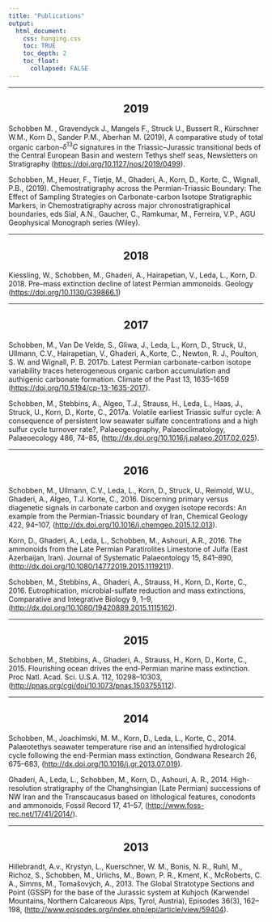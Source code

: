 ```yaml
---
title: "Publications"
output:
  html_document:
    css: hanging.css
    toc: TRUE
    toc_depth: 2
    toc_float:
      collapsed: FALSE
---
```

---

<h2 style="text-align:center;">
2019
</h2> 

<div class="hangingindent">

Schobben M. , Gravendyck J., Mangels F., Struck U., Bussert R., Kürschner W.M., Korn D., Sander P.M., Aberhan M. (2019), A comparative study of total organic carbon-$\delta^{13}C$ signatures in the Triassic–Jurassic transitional beds of the Central European Basin and western Tethys shelf seas, Newsletters on Stratigraphy (<https://doi.org/10.1127/nos/2019/0499>).
</div>

<div class="hangingindent">

Schobben, M., Heuer, F., Tietje, M., Ghaderi, A., Korn, D., Korte, C., Wignall, P.B., (2019). Chemostratigraphy across the Permian-Triassic Boundary: The Effect of Sampling Strategies on Carbonate-carbon Isotope Stratigraphic Markers, in Chemostratigraphy across major chronostratigraphical boundaries, eds  Sial, A.N., Gaucher, C., Ramkumar, M., Ferreira, V.P., AGU Geophysical Monograph series (Wiley).

</div>




---

<h2 style="text-align:center;">
2018
</h2> 

<div class="hangingindent">

Kiessling, W., Schobben, M., Ghaderi, A., Hairapetian, V., Leda, L., Korn, D. 2018. Pre–mass extinction decline of latest Permian ammonoids. Geology (<https://doi.org/10.1130/G39866.1>)
</div>



---

<h2 style="text-align:center;">
2017
</h2> 

<div class="hangingindent">

Schobben, M., Van De Velde, S., Gliwa, J., Leda, L., Korn, D., Struck, U., Ullmann, C.V., Hairapetian, V., Ghaderi, A.,Korte, C., Newton, R. J., Poulton, S. W. and Wignall, P. B. 2017b. Latest Permian carbonate-carbon isotope variability traces heterogeneous organic carbon accumulation and authigenic carbonate formation. Climate of the Past 13, 1635--1659 (<https://doi.org/10.5194/cp-13-1635-2017>). 

</div>

<div class="hangingindent">

Schobben, M., Stebbins, A., Algeo, T.J., Strauss, H., Leda, L., Haas, J., Struck, U., Korn, D., Korte, C., 2017a. Volatile earliest Triassic sulfur cycle: A consequence of persistent low seawater sulfate concentrations and a high sulfur cycle turnover rate?, Palaeogeography, Palaeoclimatology, Palaeoecology 486, 74--85, (<http://dx.doi.org/10.1016/j.palaeo.2017.02.025>).

</div>

---

<h2 style="text-align:center;">
2016
</h2> 

<div class="hangingindent">
Schobben, M., Ullmann, C.V., Leda, L., Korn, D., Struck, U., Reimold, W.U., Ghaderi, A., Algeo, T.J. Korte, C., 2016. Discerning primary versus diagenetic signals in carbonate carbon and oxygen isotope records: An example from the Permian-Triassic boundary of Iran, Chemical Geology 422, 94--107, (<http://dx.doi.org/10.1016/j.chemgeo.2015.12.013>). 
</div>

<div class="hangingindent">
Korn, D., Ghaderi, A., Leda, L., Schobben, M., Ashouri, A.R., 2016. The ammonoids from the Late Permian Paratirolites Limestone of Julfa (East Azerbaijan, Iran). Journal of Systematic Palaeontology 15, 841--890, (<http://dx.doi.org/10.1080/14772019.2015.1119211>).
</div>

<div class="hangingindent">
Schobben, M., Stebbins, A., Ghaderi, A., Strauss, H., Korn, D., Korte, C., 2016. Eutrophication, microbial-sulfate reduction and mass extinctions, Comparative and Integrative Biology 9, 1--9, (<http://dx.doi.org/10.1080/19420889.2015.1115162>). 
</div>

---

<h2 style="text-align:center;">
2015
</h2> 

<div class="hangingindent">
Schobben, M., Stebbins, A., Ghaderi, A., Strauss, H., Korn, D., Korte, C., 2015. Flourishing ocean drives the end-Permian marine mass extinction. Proc Natl. Acad. Sci. U.S.A. 112, 10298--10303, (<http://pnas.org/cgi/doi/10.1073/pnas.1503755112>). 
</div>

---

<h2 style="text-align:center;">
2014
</h2>

<div class="hangingindent">
Schobben, M., Joachimski, M. M., Korn, D., Leda, L., Korte, C., 2014. Palaeotethys seawater temperature rise and an intensified hydrological cycle following the end-Permian mass extinction, Gondwana Research 26, 675--683, (<http://dx.doi.org/10.1016/j.gr.2013.07.019>). 
</div>

<div class="hangingindent">
Ghaderi, A., Leda, L., Schobben, M., Korn, D., Ashouri, A. R., 2014. High-resolution stratigraphy of the Changhsingian (Late Permian) successions of NW Iran and the Transcaucasus based on lithological features, conodonts and ammonoids, Fossil Record 17, 41--57, (<http://www.foss-rec.net/17/41/2014/>). 
</div>

---

<h2 style="text-align:center;">
2013
</h2>


<div class="hangingindent">
Hillebrandt, A.v., Krystyn, L., Kuerschner, W. M., Bonis, N. R., Ruhl, M., Richoz, S., Schobben, M., Urlichs, M., Bown, P. R., Kment, K., McRoberts, C. A., Simms, M., Tomašových, A., 2013. The Global Stratotype Sections and Point (GSSP) for the base of the Jurassic system at Kuhjoch (Karwendel Mountains, Northern Calcareous Alps, Tyrol, Austria), Episodes 36(3), 162--198, (<http://www.episodes.org/index.php/epi/article/view/59404>). 
</div>

<br>
<br>
<br>
